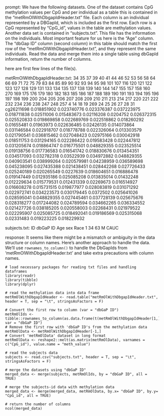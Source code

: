 prompt:
We have the following datasets. One of the dataset contains CpG methylation values per CpG and per individual as a table this is contained in the “metRmOlWithDbgapIdHeader.txt” file. Each column is an individual represented by a DBGapId, which is included as the first row. Each row is a CpG represented by "CpG_id", values in the table are methylation values. Another data set is contained in “subjects.txt”. This file has the information on the individuals. Most important feature for us here is the "Age" column. The "dbGap ID" column (second column) in this table should match the first row of the "metRmOlWithDbgapIdHeader.txt", and they represent the same individuals. 
Read the data and merge them into a single table using dbGapId information, return the number of columns.

here are first few lines of the file(s).

metRmOlWithDbgapIdHeader.txt:
	34	35	37	39	40	41	44	46	52	53	56	58	64	66	69	71	72	75	79	83	84	85	89	90	92	93	94	95	98	101	107	116	120	121	122	123	127	128	129	131	133	134	135	137	138	139	140	144	147	155	157	158	160	270	169	175	176	179	180	182	183	185	186	187	188	189	190	191	193	194	195	196	197	198	199	200	204	205	206	207	208	209	210	211	213	214	217	220	221	222	232	234	236	238	247	248	257	4	14	18	19	269	24	25	26	27	28	31
cg26211698	0.018851902	0.023740776	0.023376387	0.037223975	0.018711838	0.02511006	0.015483673	0.02116208	0.0204752	0.026372315	0.025520833	0.019869858	0.022689769	0.022518862	0.018260292	0.01655481	0.01963973	0.022636485	0.02426135	0.014073864	0.031146584	0.022918707	0.018778788	0.022326064	0.013303579	0.021790541	0.036815462	0.027048423	0.02975166	0.030042918	0.018511753	0.031294165	0.022286422	0.019583428	0.022447812	0.031205674	0.018864747	0.016775501	0.048829355	0.023525514	0.019138756	0.017736583	0.016541742	0.018830676	0.013454351	0.034517093	0.032782318	0.03522939	0.034972882	0.048829355	0.040903541	0.038999264	0.020579981	0.04238959	0.036589698	0.045238095	0.027435388	0.021438451	0.028442268	0.027726433	0.025240189	0.020265549	0.0227639	0.018604651	0.016886478	0.019147449	0.012935186	0.025085208	0.013835014	0.01432248	0.012229634	0.015779531	0.012431339	0.02269673	0.016514927	0.016608278	0.015731515	0.019877977	0.028083819	0.031071292	0.022972741	0.034223573	0.030179445	0.0372502	0.025641026	0.028595041	0.048829355	0.027445461	0.037728139	0.025675676	0.028318277	0.017244082	0.024789594	0.034662265	0.036334552	0.021427726	0.038185205	0.020558003	0.02268431	0.021979522	0.022295907	0.025085725	0.018492041	0.019186569	0.025315068	0.02331483	0.019223225	0.018229932


subjects.txt:
ID	dbGaP ID	Age	sex	Race
1	34	63	M	CAUC


response:
It seems like there might be a mismatch or ambiguity in the data structure or column names. Here's another approach to handle the data. We'll use `rownames_to_column()` to handle the DbGapIds from 'metRmOlWithDbgapIdHeader.txt' and take extra precautions with column names.

```
# load necessary packages for reading txt files and handling dataframes
library(readr) 
library(tibble)
library(dplyr)

# read the methylation data into data frame
metRmOlWithDbgapIdHeader <- read.table("metRmOlWithDbgapIdHeader.txt", header = T, sep = "\t", stringsAsFactors = F)

# Convert the first row to column (var = "dbGaP ID")
metRmOlIds <- tibble::rownames_to_column(as.data.frame(t(metRmOlWithDbgapIdHeader[1,])), var = "dbGaP ID") 
# Remove the first row with 'dbGaP ID's from the methylation data
metRmOlData <- metRmOlWithDbgapIdHeader[-1,]
# Convert 'metRmOlData' dataset in long format
metRmOlData <- reshape2::melt(as.matrix(metRmOlData), varnames = c("CpG_id"), value.name = "meth_value")

# read the subjects data
subjects <- read.csv("subjects.txt", header = T, sep = "\t", stringsAsFactors = F)

# merge the datasets using "dbGaP ID"
merged_data <- merge(subjects, metRmOlIds, by = "dbGaP ID", all = TRUE) 

# merge the subjects-id data with methylation data
merged_data <- merge(merged_data, metRmOlData, by.x= "dbGaP ID", by.y= "CpG_id", all = TRUE) 

# return the number of columns
ncol(merged_data)
```
